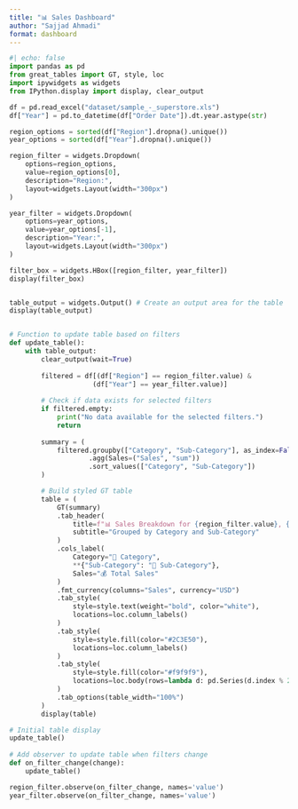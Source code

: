 ```yaml
---
title: "📊 Sales Dashboard"
author: "Sajjad Ahmadi"
format: dashboard
---
```

```python
#| echo: false
import pandas as pd
from great_tables import GT, style, loc
import ipywidgets as widgets
from IPython.display import display, clear_output

df = pd.read_excel("dataset/sample_-_superstore.xls")
df["Year"] = pd.to_datetime(df["Order Date"]).dt.year.astype(str)

region_options = sorted(df["Region"].dropna().unique())
year_options = sorted(df["Year"].dropna().unique())

region_filter = widgets.Dropdown(
    options=region_options,
    value=region_options[0],
    description="Region:",
    layout=widgets.Layout(width="300px")
)

year_filter = widgets.Dropdown(
    options=year_options,
    value=year_options[-1],
    description="Year:",
    layout=widgets.Layout(width="300px")
)

filter_box = widgets.HBox([region_filter, year_filter])
display(filter_box)


table_output = widgets.Output() # Create an output area for the table
display(table_output)


# Function to update table based on filters
def update_table(): 
    with table_output:
        clear_output(wait=True)
        
        filtered = df[(df["Region"] == region_filter.value) & 
                     (df["Year"] == year_filter.value)]
        
        # Check if data exists for selected filters
        if filtered.empty:
            print("No data available for the selected filters.")
            return
        
        summary = (
            filtered.groupby(["Category", "Sub-Category"], as_index=False)
                    .agg(Sales=("Sales", "sum"))
                    .sort_values(["Category", "Sub-Category"])
        )

        # Build styled GT table
        table = (
            GT(summary)
            .tab_header(
                title=f"📊 Sales Breakdown for {region_filter.value}, {year_filter.value}",
                subtitle="Grouped by Category and Sub-Category"
            )
            .cols_label(
                Category="📂 Category",
                **{"Sub-Category": "📑 Sub-Category"},
                Sales="💰 Total Sales"
            )
            .fmt_currency(columns="Sales", currency="USD")
            .tab_style(
                style=style.text(weight="bold", color="white"),
                locations=loc.column_labels()
            )
            .tab_style(
                style=style.fill(color="#2C3E50"),
                locations=loc.column_labels()
            )
            .tab_style(
                style=style.fill(color="#f9f9f9"),
                locations=loc.body(rows=lambda d: pd.Series(d.index % 2 == 0))
            )
            .tab_options(table_width="100%")
        )
        display(table)

# Initial table display
update_table() 
 
# Add observer to update table when filters change
def on_filter_change(change):
    update_table()

region_filter.observe(on_filter_change, names='value')
year_filter.observe(on_filter_change, names='value')

```